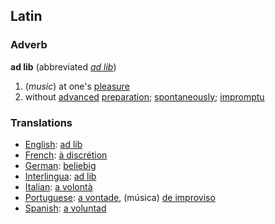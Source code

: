== Latin==
===Adverb===
{{wikipedia}}
'''ad lib'''  (abbreviated ''[[ad lib]]'')
#(''music'') at one's [[pleasure]]
# without [[advance]]d [[preparation]]; [[spontaneously]]; [[impromptu]]
 
=== Translations === 
*[[English]]: [[ad lib]]
*[[French]]: [[à discrétion]] 
*[[German]]: [[beliebig]] 
*[[Interlingua]]: [[ad lib]] 
*[[Italian]]: [[a volontà]] 
*[[Portuguese]]: [[a vontade]], (música) [[de improviso]]
*[[Spanish]]: [[a voluntad]]